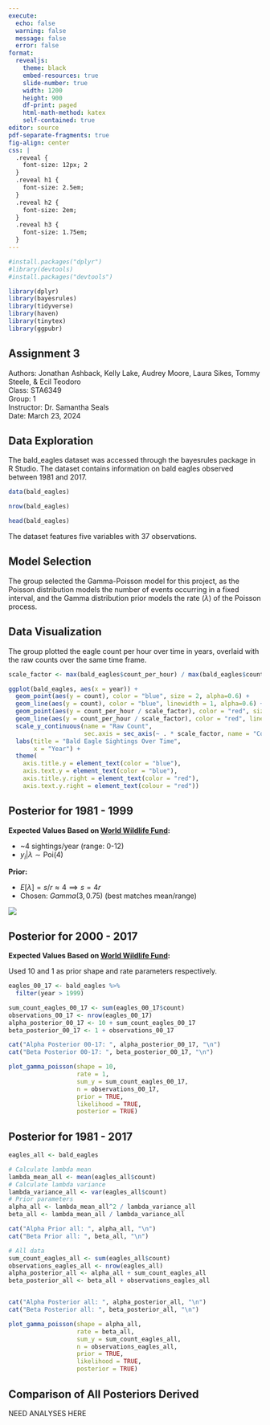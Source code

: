 ---
execute:
  echo: false
  warning: false
  message: false
  error: false
format: 
  revealjs:
    theme: black
    embed-resources: true
    slide-number: true
    width: 1200
    height: 900
    df-print: paged
    html-math-method: katex
    self-contained: true
editor: source
pdf-separate-fragments: true
fig-align: center
css: |
  .reveal {
    font-size: 12px; 2
  }
  .reveal h1 {
    font-size: 2.5em; 
  }
  .reveal h2 {
    font-size: 2em;
  }
  .reveal h3 {
    font-size: 1.75em;
  }
---


```{r}
#install.packages("dplyr")    
#library(devtools)
#install.packages("devtools")

library(dplyr)  
library(bayesrules)
library(tidyverse)  
library(haven)      
library(tinytex)      
library(ggpubr)   
```


## Assignment 3

Authors: Jonathan Ashback, Kelly Lake, Audrey Moore, Laura Sikes, Tommy Steele, & Ecil Teodoro<br>
Class: STA6349 <br>
Group: 1 <br>
Instructor: Dr. Samantha Seals <br>
Date: March 23, 2024

## Data Exploration

The bald_eagles dataset was accessed through the bayesrules package in R Studio.  The dataset contains information on bald eagles observed between 1981 and 2017.  


```{r}
data(bald_eagles)
```

```{r}
nrow(bald_eagles)
```

```{r}
head(bald_eagles)
```


The dataset features five variables with 37 observations.  

## Model Selection

The group selected the Gamma-Poisson model for this project, as the Poisson distribution models the number of events occurring in a fixed interval, and the Gamma distribution prior models the rate $(\lambda)$ of the Poisson process.

## Data Visualization

The group plotted the eagle count per hour over time in years, overlaid with the raw counts over the same time frame.

```{r}
scale_factor <- max(bald_eagles$count_per_hour) / max(bald_eagles$count)

ggplot(bald_eagles, aes(x = year)) +
  geom_point(aes(y = count), color = "blue", size = 2, alpha=0.6) +
  geom_line(aes(y = count), color = "blue", linewidth = 1, alpha=0.6) +
  geom_point(aes(y = count_per_hour / scale_factor), color = "red", size = 2, alpha=0.4) +
  geom_line(aes(y = count_per_hour / scale_factor), color = "red", linewidth = 1, alpha=0.4) +
  scale_y_continuous(name = "Raw Count",
                     sec.axis = sec_axis(~ . * scale_factor, name = "Count per Hour")) +
  labs(title = "Bald Eagle Sightings Over Time",
       x = "Year") +
  theme(
    axis.title.y = element_text(color = "blue"),
    axis.text.y = element_text(color = "blue"),
    axis.title.y.right = element_text(color = "red"),
    axis.text.y.right = element_text(colour = "red"))
```

## Posterior for 1981 - 1999

**Expected Values Based on [World Wildlife Fund](www.bit.ly/1EqAdIp):**

* ~4 sightings/year (range: 0-12)
* $y_i | \lambda \sim \text{Poi}(4)$

**Prior:**

* $E[\lambda] = s/r \approx 4 \implies s = 4r$
* Chosen: $Gamma(3, 0.75)$ (best matches mean/range)

<img src="https://les14uwf.github.io/notsure/abag1.PNG">

## Posterior for 2000 - 2017

**Expected Values Based on [World Wildlife Fund](www.bit.ly/1EqAdIp):**

Used 10 and 1 as prior shape and rate parameters respectively.

```{r}
eagles_00_17 <- bald_eagles %>%
  filter(year > 1999)

sum_count_eagles_00_17 <- sum(eagles_00_17$count)
observations_00_17 <- nrow(eagles_00_17)
alpha_posterior_00_17 <- 10 + sum_count_eagles_00_17
beta_posterior_00_17 <- 1 + observations_00_17

cat("Alpha Posterior 00-17: ", alpha_posterior_00_17, "\n")
cat("Beta Posterior 00-17: ", beta_posterior_00_17, "\n")

plot_gamma_poisson(shape = 10,
                   rate = 1,
                   sum_y = sum_count_eagles_00_17,
                   n = observations_00_17,
                   prior = TRUE,
                   likelihood = TRUE,
                   posterior = TRUE)
```

## Posterior for 1981 - 2017

```{r}

eagles_all <- bald_eagles

# Calculate lambda mean
lambda_mean_all <- mean(eagles_all$count)
# Calculate lambda variance
lambda_variance_all <- var(eagles_all$count)
# Prior parameters
alpha_all <- lambda_mean_all^2 / lambda_variance_all
beta_all <- lambda_mean_all / lambda_variance_all

cat("Alpha Prior all: ", alpha_all, "\n")
cat("Beta Prior all: ", beta_all, "\n")

# All data
sum_count_eagles_all <- sum(eagles_all$count)
observations_eagles_all <- nrow(eagles_all)
alpha_posterior_all <- alpha_all + sum_count_eagles_all
beta_posterior_all <- beta_all + observations_eagles_all


cat("Alpha Posterior all: ", alpha_posterior_all, "\n")
cat("Beta Posterior all: ", beta_posterior_all, "\n")

plot_gamma_poisson(shape = alpha_all,
                   rate = beta_all,
                   sum_y = sum_count_eagles_all,
                   n = observations_eagles_all,
                   prior = TRUE,
                   likelihood = TRUE,
                   posterior = TRUE)

```

## Comparison of All Posteriors Derived

NEED ANALYSES HERE
